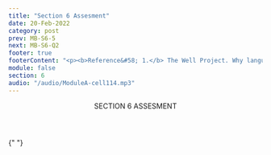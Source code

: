 ```yaml
---
title: "Section 6 Assesment"
date: 20-Feb-2022
category: post
prev: MB-S6-5
next: MB-S6-Q2
footer: true
footerContent: "<p><b>Reference&#58; 1.</b> The Well Project. Why language matters&#58; facing HIV in our own words. April 15, 2021. Accessed May 20, 2022. https://www.thewellproject.org/hiv-information/why-language-matters-facing-hiv-stigma-our-own-words</p>"
module: false
section: 6
audio: "/audio/ModuleA-cell114.mp3"
---
```


<Header>
  SECTION 6<span className="text-red"> ASSESMENT</span>
</Header>

{" "}

<Quiz
  title="Which is an example of people-first language?"
  options="HIV-infected individual
  AIDS patient
  Person living with HIV
  None of the above"
  answer="2"
  response="People-first language can minimize stigma by putting the individual person before a diagnosis<sup>1</sup>."
/>
